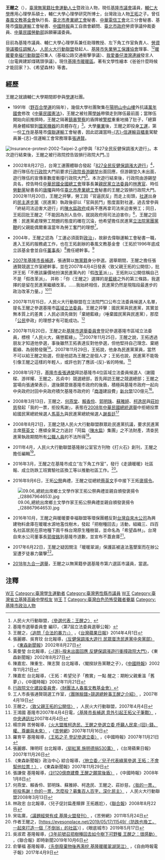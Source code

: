 {{vfd|選舉廣告|date=2022/06/07}}
{{第一手来源}}
{{newsrelease|time=2014-10-30}}
{{Infobox_officeholder
| name = 王醒之
| image name =
| width = 
| now = 台灣社會運動參與者
| period = 
| sex = 男 
| nationality = {{ROC}}
| native place =
| date of birth = {{birth date and age|1972|2|16}}
| party= {{Nonp}}
| spouse = 
| relatives = [[王拓|王拓]]（父）
| children  = 
| place of birth = {{TWN}}[[基隆市|基隆市]]
| educate = 
*[[輔仁大學|輔仁大學]]應用心理學系碩士
*輔仁大學心理學研究所博士
| past = 
*[[春風文教基金會|春風文教基金會]]執行長
*輔仁大學心理學系兼任助理教授
*[[崇右技術學院|崇右技術學院]]講師
*[[臺北市產業總工會|臺北市產業總工會]]秘書
*[[中華電信工會|中華電信工會]]北三分會秘書
*基隆市[[偉聯運輸|偉聯運輸]]工會秘書
*[[中國時報|中國時報]]員工自救會顧問
*[[臺北市政府|臺北市政府]]勞資爭議仲裁委員
*[[人民火大行動聯盟|人民火大行動聯盟]]發起人
*[[基隆市失業勞工保護協會|基隆市失業勞工保護協會]]理事
}}
'''王醒之'''（{{bd|1972年|2月16日|||catIdx=W王}}），[[臺灣|臺灣]][[無黨籍|無黨籍]][[社會運動人士|社會運動人士]]暨政治人物，現任[[基隆市議會|基隆市議會]]議員，[[輔仁大學|輔仁大學]]應用心理學系碩士，輔仁大學心理學研究所博士，台灣政治人物[[王拓|王拓]]之子。曾任[[春風文教基金會|春風文教基金會]]執行長、[[臺北市產業總工會|臺北市產業總工會]]秘書、[[中華電信工會|中華電信工會]]北三分會秘書、基隆市[[偉聯運輸|偉聯運輸]]工會秘書、[[中國時報|中國時報]]員工自救會顧問、[[臺北市政府|臺北市政府]]勞資爭議仲裁委員、[[中華民國勞動部|中華民國勞動部]]訴願審議委員。

目前為基隆市議員、輔仁大學心理學系兼任助理教授、左下角工作室負責人、[[勞資爭議獨任調解人|勞資爭議獨任調解人]]、[[人民火大行動聯盟|人民火大行動聯盟]]發起人、[[基隆市失業勞工保護協會|基隆市失業勞工保護協會]]理事、<ref>人民火大行動聯盟，[http://www.nobnog.org.tw/modules/tinyd1/index.php?id=3 〈參選代表：王醒之〉] {{webarchive|url=https://web.archive.org/web/20100311024843/http://www.nobnog.org.tw/modules/tinyd1/index.php?id=3 |date=2010-03-11 }}</ref><ref>基隆市選舉委員會 編印，〈第7屆立法委員選舉公報〉</ref>[[暖暖要幸福行動聯盟|暖暖要幸福行動聯盟]]召集人（基福公路交通衝擊爭議）、[[我愛番仔澳灣連線|我愛番仔澳灣連線]]發言人（台電興建卸煤碼頭爭議）。現住[[基隆市|基隆市]][[暖暖區|暖暖區]]。著有文學性繪本《爸爸什麼時候才能回家？》、《希望森林》等書。

== 經歷 ==
王醒之就讀輔仁大學期間即參與[[學運|學運]]社團。
*1991年（[[野百合學運|野百合學運]]的隔年），幾個大學社團聚集在[[陽明山中山樓|陽明山中山樓]]外抗議[[萬年國會|萬年國會]]修改《[[中華民國憲法|中華民國憲法]]》，王醒之被社團[[學姊|學姊]]帶領走到隊伍最前面；當隊伍開始向前推擠時，王醒之隔著[[鎮暴警察|鎮暴警察]]的盾牌被[[警棍|警棍]]重重地捅了肚子，「總算用身體經驗到[[國家機器|國家機器]]的具體存在」<ref>王醒之，[http://www.appledaily.com.tw/appledaily/article/headline/20140401/35737569 〈追問「合法的暴力」〉] {{Wayback|url=http://www.appledaily.com.tw/appledaily/article/headline/20140401/35737569 |date=20140405234719 }}，《[[台灣蘋果日報|台灣蘋果日報]]》2014年4月1日</ref>。大學[[畢業|畢業]]後，王醒之即投身[[工運|工運]]，第一份[[工作|工作]]是基隆市[[偉聯運輸|偉聯運輸]]工會秘書，因此認識當時[[志信運輸|-{志}-信運輸]][[貨櫃車|貨櫃車]]駕駛員兼-{志}-信運輸工會常務理事[[張通賢|張通賢]]。

[[File:Insurance-protest-2002-Taipei-2.gif|thumb]]參與「827全民反健保調漲大遊行」。本次遊行結束後，王醒之被行政院控告毀損行政院大門。]]
*2002年8月27日，台灣工運團體聯合發起「[[827全民反健保調漲大遊行|827全民反健保調漲大遊行]]」<ref>張麗娜、吳育玟 台北報導，[http://www.nownews.com/2002/08/27/703-1344831.htm 〈反健保調漲大遊行 民眾蛋洗民進黨中央黨部〉] {{Wayback|url=http://www.nownews.com/2002/08/27/703-1344831.htm |date=20130909021729 }}，《[[東森新聞報|東森新聞報]]》2002年8月27日</ref>，遊行隊伍在[[行政院|行政院]]大門前要求[[行政院長|行政院長]][[游錫堃|游錫堃]]出面回應，但游錫堃久未出面，遊行隊伍的宣傳車數度衝撞行政院大門<ref>黃曼瑩 台北報導，[http://www.nownews.com/2002/08/27/23-1344834.htm 〈-{游}-揆未出面回應 反健保調漲遊行衝撞政院大門〉]，《東森新聞報》2002年8月27日</ref>。本次遊行結束後，行政院由游錫堃具名，控告時任[[中華民國全國總工會|中華民國全國總工會]]理事長兼[[親民黨|親民黨]][[立法委員|立法委員]]的[[林惠官|林惠官]]、時任[[勞動黨_(台灣)|勞動黨]]秘書長的[[唐曙|唐曙]]與時任[[臺北市產業總工會|臺北市產業總工會]]秘書的王醒之毀損行政院大門。2002年11月20日，王醒之抨擊，勞工因「官逼民反」而走上街頭，[[社運|社運]]出身的[[民主進步黨|民主進步黨]]（民進黨）執政後卻以「官與民鬥」態度面對社運，過去曾參與「終結司法迫害大遊行」的[[陳水扁政府|陳水扁政府]]成員不應再拿司法來迫害勞工；同日，王拓回批王醒之「不能因為別人告你，就說政府用司法迫害你」<ref>陳嘉宏、陳重生、陳志賢 台北報導，〈閣揆狀告黨鞭之子〉，《[[中國時報|中國時報]]》2002年11月21日</ref>，王醒之回應：民進黨處理勞工問題的態度的確在沉淪，他希望擔任民進黨[[立法院|立法院]][[黨團|黨團]][[黨鞭|黨鞭]]的父親能偶爾重溫當年為勞工奮鬥的理想<ref>陳嘉宏 台北報導，〈王拓：希望兒子「務實」一點 醒之：期盼父親重溫「舊夢」〉，《中國時報》2002年11月21日</ref>。

*2004年，王醒之認為「工運必須面對[[政治|政治]]」，故辭去偉聯運輸工會秘書一職，進入王拓的服務處工作，也在王拓創辦的春風文教基金會（王拓於1996年底成立該基金會並自任[[董事長|董事長]]）<ref>[[行政院文化建設委員會|行政院文化建設委員會]]，[http://sixstar.cca.gov.tw/blog/springwind/communityAction.do?method=doCommunityView 〈財團法人春風文教基金會〉]{{dead link|date=2018年3月 |bot=InternetArchiveBot |fix-attempted=yes }}</ref>擔任總幹事。<ref>工人市長張通賢競選工作室，[http://blog.yam.com/keenobnog/article/9566008 〈團隊臉譜>競選總幹事王醒之介紹〉] {{Wayback|url=http://blog.yam.com/keenobnog/article/9566008 |date=20100729220557 }}，2007年4月19日</ref>

*[[2007年基隆市長補選|2007年基隆市長補選]]，張通賢以[[無黨籍|無黨籍]]身分參選。選舉期間，王醒之擔任張通賢競選工作室總幹事，並在2007年4月4日發表〈致父親王拓的公開信〉，批評王拓「不應該廉價地扮演民進黨內的『假[[改革|改革]]派』」。王拓則以公開信稱自己不是「假改革派」，<!-- 否則他不會「用黨鞭身份跳出來痛批[[民主進步黨主席|黨主席]]（游錫堃）」、不會「提案阻擋荒謬至極的[[2007年民主進步黨總統提名選舉|民進黨初選]]排淺藍民調」 ；-->并称：「你（王醒之）選擇的是[[泛藍聯盟|藍]][[泛綠聯盟|綠]]之外的第三條路，我選擇的是留在民進黨繼續改革。……我始終相信，民進黨仍然是現階段最進步的政治改革力量。」<ref>王醒之，[http://www.nobnog.org.tw/modules/news/article.php?storyid=71 〈致父親王拓的公開信〉] {{webarchive|url=https://web.archive.org/web/20070929042014/http://www.nobnog.org.tw/modules/news/article.php?storyid=71 |date=2007-09-29 }}，人民火大行動聯盟，2007年4月4日</ref><ref>王鴻國 基隆市2007年4月4日電，[http://www.cna.com.tw/SearchNews/doDetail.aspx?id=200704040290 〈基隆市長補選 意外引起王拓父子筆戰〉] {{webarchive|url=https://web.archive.org/web/20141223074220/http://www.cna.com.tw/SearchNews/doDetail.aspx?id=200704040290 |date=2014-12-23 }}，[[中央通訊社|中央通訊社]]2007年4月4日</ref>

*2007年11月15日，人民火大行動聯盟在立法院門口公布立法委員候選人名單，提名王醒之參選基隆市[[立法委員|區域立法委員]]。王醒之抨擊：國民黨與民進黨，其實並無本質上的差異；人民必須先做到「棄絕藍綠」（唾棄國民黨與民進黨），那麼「[[公民|公民]]參政」的理想才有可能成功。<ref>楊宗興 苦勞報導，[http://www.coolloud.org.tw/node/11517 〈火大盟推柯逸民、王醒之參選立委 呼籲人民拿-{回}-錢、權、尊嚴與未來〉] {{Wayback|url=http://www.coolloud.org.tw/node/11517 |date=20091011114003 }}，《[[苦勞網|苦勞網]]》2007年11月16日</ref>

*2007年11月20日，王醒之赴[[基隆市選舉委員會|基隆市選舉委員會]]登記參選基隆市區域立法委員，標榜「人民火大，痛懲藍綠」。<ref>羅育平 基隆報導，[http://www.coolloud.org.tw/node/11891 〈王拓之子 登記參選立委〉] {{Wayback|url=http://www.coolloud.org.tw/node/11891 |date=20150923210600 }}，《中國時報》2007年11月21日</ref>2007年11月25日，王醒之說，王拓透過朋友才知道他參選，事後雖然王拓表達反對他參選，但他堅持自己理念、棄絕藍綠、為弱勢發聲<ref>張麗娜、陳明旺 台北報導，[http://www.appledaily.com.tw/appledaily/article/headline/20071126/30009160 〈挺紅黨 施明德捐530萬〉] {{Wayback|url=http://www.appledaily.com.tw/appledaily/article/headline/20071126/30009160 |date=20150923224455 }}，《台灣蘋果日報》2007年11月26日</ref>。2007年11月29日，王拓說，他身為民進黨黨員，當然不可以給王醒之助選，但是他認為王醒之是個人才；王拓也說，民進黨不能吸引像王醒之這樣的年輕人，或許也到了應該-{反}-省的時候。<ref>《東森新聞報》政治中心 綜合報導，[http://www.ettoday.com/2007/11/29/301-2194674.htm 〈拚立委／兒子代表綠黨參選 王拓：不會幫他拉票！〉] {{Wayback|url=http://www.ettoday.com/2007/11/29/301-2194674.htm |date=20081008012052 }}，《東森新聞報》2007年11月29日</ref>

*2008年1月7日，[[基隆市長|基隆市長]][[張通榮|張通榮]]拜訪基隆市4位區域立法委員候選人（謝國樑、游祥耀、王醒之、呂貞中）競選總部，首先拜訪王醒之競選總部；王醒之當場向張通榮表示，選後願意做基隆市政府的後盾，積極與基隆市政府一起向中央政府討回中央政府積欠基隆市政府的「[[商港|商港]]建設費」[[新台幣|新台幣]]120億元<ref>張謙俊 基隆報導，[http://www.coolloud.org.tw/node/14520 〈討120億商建費 王醒之願當後盾〉] {{Wayback|url=http://www.coolloud.org.tw/node/14520 |date=20141223073152 }}，《中國時報》2008年1月8日</ref>。

*2008年3月13日，王醒之、[[何燕堂|何燕堂]]、[[賴香伶|賴香伶]]、[[郭明珠|郭明珠]]、[[蘇雅婷|蘇雅婷]]、[[柯逸民|柯逸民]]與[[莊妙慈|莊妙慈]]發起「我的一票，拒投馬謝」，表態在[[2008年中華民國總統選舉|2008年中華民國總統選舉]]中拒絕投票給國民黨總統候選人[[馬英九|馬英九]]與民進黨總統候選人[[謝長廷|謝長廷]]<ref>何燕堂、賴香伶、郭明珠、蘇雅婷、柯逸民、王醒之、莊妙慈，[http://www.nobnog.org.tw/modules/article/view.article.php/a154 〈我的一票，拒投馬謝！你的一票，怎麼投？募集百人百字，深化民主〉] {{webarchive|url=https://archive.is/20130419073712/http://www.nobnog.org.tw/modules/article/view.article.php/a154 |date=2013-04-19 }}，人民火大行動聯盟2008年3月13日</ref>

*2008年8月21日，王醒之随人民火大行動聯盟群眾赴民進黨抗議，要求民進黨主席[[蔡英文|蔡英文]]：應傾全黨之力追討「阿扁（[[陳水扁|陳水扁]]）集團」之不法財產，清查民進黨執政期間所有[[公職人員|公職人員]]的不法所得<ref>林政忠 台北報導，〈兒子促討扁產贖罪 王拓尷尬〉，《[[聯合報|聯合報]]》2008年8月22日</ref>。

*2011年4月，人民火大行動聯盟基隆辦公室官方刊物《打火石》創刊，王醒之擔任編輯<ref>宋竑廣，[http://www.coolloud.org.tw/node/62092 〈議題經營有成 基隆火盟發刊〉] {{Wayback|url=http://www.coolloud.org.tw/node/62092 |date=20120517042816 }}，《苦勞網》2011年5月24日</ref>。

*2016年3月，王醒之在基隆市成立“左下角工作室”，發行《走讀暖暖》社區報、成立防跌工班實驗社區換工等以推動社區工作。<ref>作者王醒之，[https://eyesonplace.net/2019/05/17/11549/〈防跌也換工，一起來打造一個「不倒翁」的社區〉] {{Wayback|url=https://eyesonplace.net/2019/05/17/11549/ |date=20201025135822 }}，《眼底城市》2019年5月17日</ref>。

*2016年9月6日，王拓[[公祭|公祭]]典禮，王醒之從總統[[蔡英文|蔡英文]]手中接下王拓[[褒揚令|褒揚令]]。
[[File:09.06_總統出席鄉土文學作家王拓公祭典禮並親自頒發褒揚令_(28867964653).jpg|thumb]]

*2016年10月，王醒之與暖暖要幸福聯盟等環保團體反對[[台灣自來水公司|台灣自來水公司]]為興建物料倉庫在暖暖水源地濫伐樹木，發起「把樹種回去」活動，組織三、四百名社區居民在原地種下兩千株台灣原生種樹苗，並命名為「希望森林」。台灣自來水公司董事長[[郭俊銘|郭俊銘]]到基隆市道歉，並宣布不蓋倉庫<ref>吳淑君 基隆報導，[https://udn.com/news/story/7328/4089076 〈3年前號召把樹種回去如今樹下可野餐 王醒之：很感動〉] {{Wayback|url=https://udn.com/news/story/7328/4089076 |date=20191008085707 }}，《聯合報》即時新聞2019年10月6日</ref>。

*2017年6月22日，王醒之疑因關注「暖暖翠湖」保護區被違法濫墾案而在辦公室遭歹徒暴力襲擊<ref>俞肇福 基隆報導，[https://news.ltn.com.tw/news/life/breakingnews/2030997 〈先倒廢棄物後再濫挖 基隆暖暖翠湖哭泣〉] {{Wayback|url=https://news.ltn.com.tw/news/life/breakingnews/2030997 |date=20200127130930 }}，《自由時報電子報》2017年4月9日</ref>。

*[[2018年九合一選舉|2018年九合一選舉]]，王醒之以無黨籍參選基隆市第六選區市議員，當選。

==注釋==
<div class="references-small">
<references />
</div>

{{第19屆基隆市議員}}
{{臺灣社會運動|勞工運動}}

{{DEFAULTSORT:Wang}}
[[Category:臺灣勞工運動者|W王]]
[[Category:臺灣學生運動者|Category:臺灣學生運動者]]
[[Category:臺灣男性縣市議員|Category:臺灣男性縣市議員]]
[[Category:輔仁大學校友|W王]]
[[Category:臺灣省立基隆高級中學校友|Category:臺灣省立基隆高級中學校友]]
[[Category:基隆市人|W王]]
[[Category:王姓|T]]
[[Category:臺灣白色恐怖受難者眷屬|Category:臺灣白色恐怖受難者眷屬]]
[[Category:基隆市政治人物|Category:基隆市政治人物]]